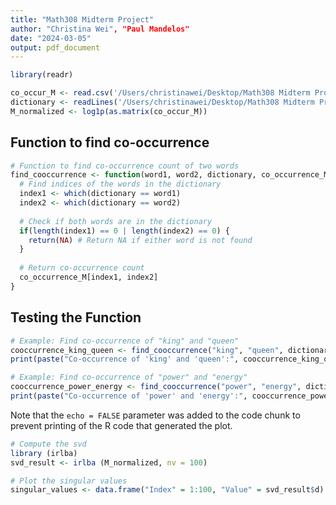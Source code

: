 ```yaml
---
title: "Math308 Midterm Project"
author: "Christina Wei", "Paul Mandelos"
date: "2024-03-05"
output: pdf_document
---
```


```r
library(readr)
```


```r
co_occur_M <- read.csv('/Users/christinawei/Desktop/Math308 Midterm Project/co_occur.csv')
dictionary <- readLines('/Users/christinawei/Desktop/Math308 Midterm Project/dictionary.txt')
M_normalized <- log1p(as.matrix(co_occur_M))
```                                                                                                                            


## Function to find co-occurrence
```r
# Function to find co-occurrence count of two words
find_cooccurrence <- function(word1, word2, dictionary, co_occurrence_M) {
  # Find indices of the words in the dictionary
  index1 <- which(dictionary == word1)
  index2 <- which(dictionary == word2)
  
  # Check if both words are in the dictionary
  if(length(index1) == 0 | length(index2) == 0) {
    return(NA) # Return NA if either word is not found
  }
  
  # Return co-occurrence count
  co_occurrence_M[index1, index2]
}


```


## Testing the Function
```r
# Example: Find co-occurrence of "king" and "queen"
cooccurrence_king_queen <- find_cooccurrence("king", "queen", dictionary, M_normalized)
print(paste("Co-occurrence of 'king' and 'queen':", cooccurrence_king_queen))

# Example: Find co-occurrence of "power" and "energy"
cooccurrence_power_energy <- find_cooccurrence("power", "energy", dictionary, M_normalized)
print(paste("Co-occurrence of 'power' and 'energy':", cooccurrence_power_energy))

```

Note that the `echo = FALSE` parameter was added to the code chunk to prevent printing of the R code that generated the plot.

```r
# Compute the svd
library (irlba)
svd_result <- irlba (M_normalized, nv = 100)

# Plot the singular values
singular_values <- data.frame("Index" = 1:100, "Value" = svd_result$d)
```